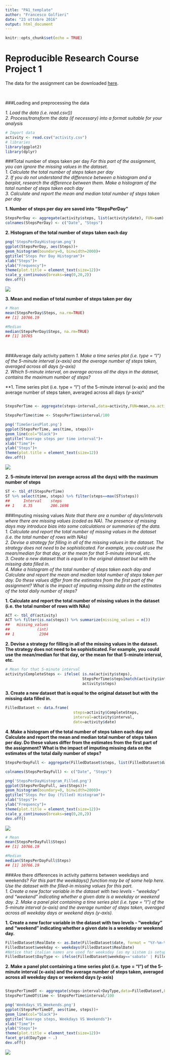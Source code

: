 ```yaml
---
title: "PA1_template"
author: "Francesco Golfieri"
date: "23 ottobre 2016"
output: html_document
---
```


```r
knitr::opts_chunk$set(echo = TRUE)
```

# Reproducible Research Course Project 1

The data for the assignment can be downloaded [here](https://d396qusza40orc.cloudfront.net/repdata%2Fdata%2Factivity.zip).  

<br>

###Loading and preprocessing the data

*1. Load the data (i.e. read.csv())*  
*2. Process/transform the data (if necessary) into a format suitable for your analysis*  


```r
# Import data
activity <- read.csv("activity.csv")
# libraries
library(ggplot2)
library(dplyr)
```

   
###Total number of steps taken per day 
*For this part of the assignment, you can ignore the missing values in the dataset.*  
*1. Calculate the total number of steps taken per day*  
*2. If you do not understand the difference between a histogram and a barplot, research the difference between them. Make a histogram of the total number of steps taken each day*  
*3. Calculate and report the mean and median total number of steps taken per day*  
  
**1. Number of steps per day are saved into "StepsPerDay" **

```r
StepsPerDay <- aggregate(activity$steps, list(activity$date), FUN=sum)
colnames(StepsPerDay) <- c("Date", "Steps")
```

**2. Histogram of the total number of steps taken each day**


```r
png('StepsPerDayHistogram.png')
ggplot(StepsPerDay, aes(Steps))+
geom_histogram(boundary=0, binwidth=2000)+
ggtitle("Steps Per Day Histogram")+
xlab("Steps")+
ylab("Frequency")+
theme(plot.title = element_text(size=12))+
scale_y_continuous(breaks=seq(0,20,2))
dev.off()
```

![](StepsPerDayHistogram.png)


**3. Mean and median of total number of steps taken per day**

```r
# Mean
mean(StepsPerDay$Steps, na.rm=TRUE)
## [1] 10766.19
```

```r
#Median
median(StepsPerDay$Steps, na.rm=TRUE)
## [1] 10765
```

<br>

###Average daily activity pattern
*1. Make a time series plot (i.e. type = "l") of the 5-minute interval (x-axis) and the average number of steps taken, averaged across all days (y-axis)*   
*2. Which 5-minute interval, on average across all the days in the dataset, contains the maximum number of steps?*   

**1. Time series plot (i.e. type = "l") of the 5-minute interval (x-axis) and the average number of steps taken, averaged across all days (y-axis)*


```r

StepsPerTime <- aggregate(steps~interval,data=activity,FUN=mean,na.action=na.omit)

StepsPerTime$time <- StepsPerTime$interval/100

png('TimeSeriesPlot.png')
ggplot(StepsPerTime, aes(time, steps))+
geom_line(col="black")+
ggtitle("Average steps per time interval")+
xlab("Time")+
ylab("Steps")+
theme(plot.title = element_text(size=12))
dev.off()
```

![](TimeSeriesPlot.png)

**2. 5-minute interval (on average across all the days) with the maximum number of steps**


```r
ST <- tbl_df(StepsPerTime)
ST %>% select(time, steps) %>% filter(steps==max(ST$steps))
##      Interval    steps
## 1    8.35        206.1698
```

###Imputing missing values
*Note that there are a number of days/intervals where there are missing values (coded as NA). The presence of missing days may introduce bias into some calculations or summaries of the data.**  
**1. Calculate and report the total number of missing values in the dataset (i.e. the total number of rows with NAs)*  
*2. Devise a strategy for filling in all of the missing values in the dataset. The strategy does not need to be sophisticated. For example, you could use the mean/median for that day, or the mean for that 5-minute interval, etc.*  
*3. Create a new dataset that is equal to the original dataset but with the missing data filled in.*  
*4. Make a histogram of the total number of steps taken each day and Calculate and report the mean and median total number of steps taken per day. Do these values differ from the estimates from the first part of the assignment? What is the impact of imputing missing data on the estimates of the total daily number of steps?*   

**1. Calculate and report the total number of missing values in the dataset (i.e. the total number of rows with NAs)**

```r
ACT <- tbl_df(activity)
ACT %>% filter(is.na(steps)) %>% summarize(missing_values = n())
##   missing_values
##            (int)
## 1           2304
```

**2.  Devise a strategy for filling in all of the missing values in the dataset. The strategy does not need to be sophisticated. For example, you could use the mean/median for that day, or the mean for that 5-minute interval, etc.**  

```r
# Mean for that 5-minute interval
activity$CompleteSteps <- ifelse( is.na(activity$steps), 
                                  StepsPerTime$steps[match(activity$interval, StepsPerTime$interval)], 
                                  activity$steps)
```

**3. Create a new dataset that is equal to the original dataset but with the missing data filled in.**   

```r
FilledDataset <- data.frame(
                              steps=activity$CompleteSteps, 
                              interval=activity$interval, 
                              date=activity$date)
```

**4. Make a histogram of the total number of steps taken each day and Calculate and report the mean and median total number of steps taken per day. Do these values differ from the estimates from the first part of the assignment? What is the impact of imputing missing data on the estimates of the total daily number of steps?**  


```r
StepsPerDayFull <- aggregate(FilledDataset$steps, list(FilledDataset$date), FUN=sum)

colnames(StepsPerDayFull) <- c("Date", "Steps")

png('StepsPerDayHistogram_Filled.png')
ggplot(StepsPerDayFull, aes(Steps))+
geom_histogram(boundary=0, binwidth=2000)+
ggtitle("Steps Per Day (filled) Histogram")+
xlab("Steps")+
ylab("Frequency")+
theme(plot.title = element_text(size=12))+
scale_y_continuous(breaks=seq(0,20,2))
dev.off()

```

![](StepsPerDayHistogram_Filled.png)


```r
# Mean
mean(StepsPerDayFull$Steps)
## [1] 10766.19
```

```r
#Median
median(StepsPerDayFull$Steps)
## [1] 10766.19
```

###Are there differences in activity patterns between weekdays and weekends?
*For this part the weekdays() function may be of some help here. Use the dataset with the filled-in missing values for this part.*  
*1. Create a new factor variable in the dataset with two levels - "weekday" and "weekend" indicating whether a given date is a weekday or weekend day.*
*2. Make a panel plot containing a time series plot (i.e. type = "l") of the 5-minute interval (x-axis) and the average number of steps taken, averaged across all weekday days or weekend days (y-axis).*  

**1. Create a new factor variable in the dataset with two levels - "weekday" and "weekend" indicating whether a given date is a weekday or weekend day.**  

```r
FilledDataset$RealDate <- as.Date(FilledDataset$date, format = "%Y-%m-%d")
FilledDataset$weekday <- weekdays(FilledDataset$RealDate)
#Notice that italian names are used for weeksday (as my sistem is setup in italian)
FilledDataset$DayType <- ifelse(FilledDataset$weekday=='sabato' | FilledDataset$weekday=='domenica', 'weekend','weekday')
```

**2. Make a panel plot containing a time series plot (i.e. type = "l") of the 5-minute interval (x-axis) and the average number of steps taken, averaged across all weekday days or weekend days (y-axis)**  

```r

StepsPerTimeDT <- aggregate(steps~interval+DayType,data=FilledDataset,FUN=mean,na.action=na.omit)
StepsPerTimeDT$time <- StepsPerTime$interval/100

png('Weekdays_VS_Weekends.png')
ggplot(StepsPerTimeDT, aes(time, steps))+
geom_line(col="black")+
ggtitle("Average steps, Weekdays VS Weekends")+
xlab("Time")+
ylab("Steps")+
theme(plot.title = element_text(size=12))+
facet_grid(DayType ~ .)
dev.off()
```

![](Weekdays_VS_Weekends.png)
